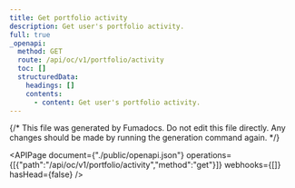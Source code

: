 ```yaml
---
title: Get portfolio activity
description: Get user's portfolio activity.
full: true
_openapi:
  method: GET
  route: /api/oc/v1/portfolio/activity
  toc: []
  structuredData:
    headings: []
    contents:
      - content: Get user's portfolio activity.
---
```


{/* This file was generated by Fumadocs.
Do not edit this file directly. Any changes should be made by running the generation command again. */}

<APIPage document={"./public/openapi.json"} operations={[{"path":"/api/oc/v1/portfolio/activity","method":"get"}]} webhooks={[]} hasHead={false} />
